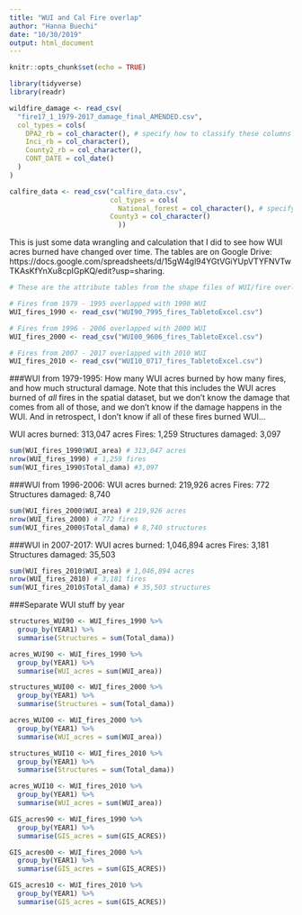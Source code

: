 ```yaml
---
title: "WUI and Cal Fire overlap"
author: "Hanna Buechi"
date: "10/30/2019"
output: html_document
---
```


```r
knitr::opts_chunk$set(echo = TRUE)
```


```r

library(tidyverse)
library(readr)

wildfire_damage <- read_csv(
  "fire17_1_1979-2017_damage_final_AMENDED.csv",
  col_types = cols(
    DPA2_rb = col_character(), # specify how to classify these columns to avoid parsing errors
    Inci_rb = col_character(),
    County2_rb = col_character(),
    CONT_DATE = col_date()
  )
)

calfire_data <- read_csv("calfire_data.csv",
                         col_types = cols(
                           National_forest = col_character(), # specify how to classify National Forest column
                         County3 = col_character()
                           ))

```

This is just some data wrangling and calculation that I did to see how WUI acres burned have changed over time. The tables are on Google Drive: https://docs.google.com/spreadsheets/d/15gW4gl94YGtVGiYUpVTYFNVTwTKAsKfYnXu8cpIGpKQ/edit?usp=sharing.

```r

# These are the attribute tables from the shape files of WUI/fire overlap that I made in ArcGis. This includes *all* historic perimeter fires, not just the Redbook fires.

# Fires from 1979 - 1995 overlapped with 1990 WUI
WUI_fires_1990 <- read_csv("WUI90_7995_fires_TabletoExcel.csv")

# Fires from 1996 - 2006 overlapped with 2000 WUI
WUI_fires_2000 <- read_csv("WUI00_9606_fires_TabletoExcel.csv")

# Fires from 2007 - 2017 overlapped with 2010 WUI
WUI_fires_2010 <- read_csv("WUI10_0717_fires_TabletoExcel.csv")

```

###WUI from 1979-1995: How many WUI acres burned by how many fires, and how much structural damage.
Note that this includes the WUI acres burned of *all* fires in the spatial dataset, but we don't know the damage that comes from all of those, and we don't know if the damage happens in the WUI. And in retrospect, I don't know if all of these fires burned WUI...

WUI acres burned: 313,047 acres
Fires: 1,259
Structures damaged: 3,097
```r

sum(WUI_fires_1990$WUI_area) # 313,047 acres
nrow(WUI_fires_1990) # 1,259 fires
sum(WUI_fires_1990$Total_dama) #3,097

```

###WUI from 1996-2006:
WUI acres burned: 219,926 acres
Fires: 772
Structures damaged: 8,740
```r

sum(WUI_fires_2000$WUI_area) # 219,926 acres
nrow(WUI_fires_2000) # 772 fires
sum(WUI_fires_2000$Total_dama) # 8,740 structures

```

###WUI in 2007-2017:
WUI acres burned: 1,046,894 acres
Fires: 3,181
Structures damaged: 35,503
```r

sum(WUI_fires_2010$WUI_area) # 1,046,894 acres
nrow(WUI_fires_2010) # 3,181 fires
sum(WUI_fires_2010$Total_dama) # 35,503 structures

```

###Separate WUI stuff by year

```r

structures_WUI90 <- WUI_fires_1990 %>% 
  group_by(YEAR1) %>% 
  summarise(Structures = sum(Total_dama))

acres_WUI90 <- WUI_fires_1990 %>% 
  group_by(YEAR1) %>% 
  summarise(WUI_acres = sum(WUI_area))

structures_WUI00 <- WUI_fires_2000 %>% 
  group_by(YEAR1) %>% 
  summarise(Structures = sum(Total_dama))

acres_WUI00 <- WUI_fires_2000 %>% 
  group_by(YEAR1) %>% 
  summarise(WUI_acres = sum(WUI_area))

structures_WUI10 <- WUI_fires_2010 %>% 
  group_by(YEAR1) %>% 
  summarise(Structures = sum(Total_dama))

acres_WUI10 <- WUI_fires_2010 %>% 
  group_by(YEAR1) %>% 
  summarise(WUI_acres = sum(WUI_area))

GIS_acres90 <- WUI_fires_1990 %>% 
  group_by(YEAR1) %>% 
  summarise(GIS_acres = sum(GIS_ACRES))

GIS_acres00 <- WUI_fires_2000 %>% 
  group_by(YEAR1) %>% 
  summarise(GIS_acres = sum(GIS_ACRES))

GIS_acres10 <- WUI_fires_2010 %>% 
  group_by(YEAR1) %>% 
  summarise(GIS_acres = sum(GIS_ACRES))

```

